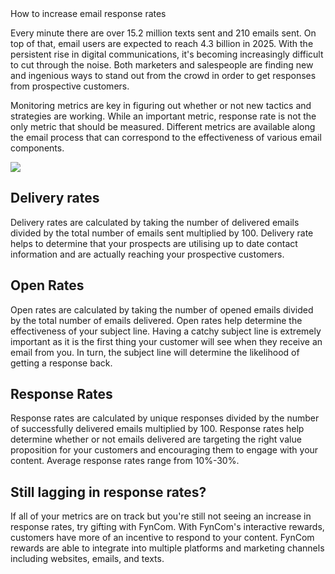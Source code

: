 
<Wrapper>
  How to increase email response rates

  Every minute there are over 15.2 million texts sent and 210 emails sent. On top of that, email users are expected to reach 4.3 billion in 2025. With the persistent rise in digital communications, it's becoming increasingly difficult to cut through the noise. Both marketers and salespeople are finding new and ingenious ways to stand out from the crowd in order to get responses from prospective customers.

  Monitoring metrics are key in figuring out whether or not new tactics and strategies are working. While an important metric, response rate is not the only metric that should be measured. Different metrics are available along the email process that can correspond to the effectiveness of various email components.

  ![](RackMultipart20231114-1-zntggz_html_100a1daf808bb48d.png)

  ## **Delivery rates**

  Delivery rates are calculated by taking the number of delivered emails divided by the total number of emails sent multiplied by 100. Delivery rate helps to determine that your prospects are utilising up to date contact information and are actually reaching your prospective customers.

  ## **Open Rates**

  Open rates are calculated by taking the number of opened emails divided by the total number of emails delivered. Open rates help determine the effectiveness of your subject line. Having a catchy subject line is extremely important as it is the first thing your customer will see when they receive an email from you. In turn, the subject line will determine the likelihood of getting a response back.

  ## **Response Rates**

  Response rates are calculated by unique responses divided by the number of successfully delivered emails multiplied by 100. Response rates help determine whether or not emails delivered are targeting the right value proposition for your customers and encouraging them to engage with your content. Average response rates range from 10%-30%.

  ## **Still lagging in response rates?**

  If all of your metrics are on track but you're still not seeing an increase in response rates, try gifting with FynCom. With FynCom's interactive rewards, customers have more of an incentive to respond to your content. FynCom rewards are able to integrate into multiple platforms and marketing channels including websites, emails, and texts.
</Wrapper>

